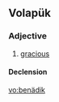 ==Volapük==

===Adjective===
{{infl|vo|adjective}}

# [[gracious]]

====Declension====
{{vo-decl-adj}}

[[vo:benädik]]